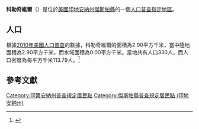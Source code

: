 {{noteTA
|G1=USState
|G2=地名
|G3=Unit
}}
{{Infobox settlement
|official_name            = 科勒奇維爾
|native_name = Collegeville
|settlement_type          = [[人口普查指定地區|人口普查指定地區]]
|image_skyline            = Jasper County Indiana Incorporated and Unincorporated areas Collegeville Highlighted 1814464.svg
|imagesize                = 250px
|image_map                = 
|mapsize                  = 
|pushpin_map              = USA Indiana 
|pushpin_label            = 科勒奇維爾
|pushpin_label_position   = top
|pushpin_map_caption      = 科勒奇維爾在印地安納州的位置
|subdivision_type         = [[世界政區索引|國家]]
|subdivision_type1        = [[美国州份|州份]]
|subdivision_type2        = [[印地安納州行政区划|縣]]
|subdivision_name         = [[美国|美国]]
|subdivision_name1        = [[印地安納州|印地安納州]]
|subdivision_name2        = [[傑斯帕縣_(印地安納州)|傑斯帕縣]]
|elevation_ft             = 666
|elevation_m              = 203
|timezone                 = [[北美东部时区|北美东部时区]]
|area_total_km2           = 2.90
|area_land_km2            = 2.90
|area_water_km2           = 0.00
|area_total_sq_mi         = 
|area_land_sq_mi          = 
|area_water_sq_mi         = 
|population_as_of         = [[2010年美國人口普查|2010]]
|population_footnotes     = 
|population_total         = 330
|population_density_km2   = auto
|population_density_sq_mi = auto
|utc_offset               = -5
|coordinates              = {{coord|40|54|53|N|87|09|29|W|display=inline,title}}
| coor_pinpoint           = 
| coordinates_footnotes   = 
|timezone_DST             = EDT
|utc_offset_DST           = -4
|postal_code_type         = [[美國郵區編號|郵區編號]]
|postal_code              = 47978
|area_code                = {{link-en|电话区号219|Area code 219|219}}
|blank_name = [[地名信息系统|GNIS ID]]
|blank_info = 432777<ref name="GNIS">{{cite gnis|432777|Collegeville}}</ref>
}}
'''科勒奇維爾'''（{{lang-en|Collegeville}}）是位於[[美國|美國]][[印地安納州|印地安納州]][[傑斯帕縣_(印地安納州)|傑斯帕縣]]的一個[[人口普查指定地區|人口普查指定地區]]。

== 人口 ==
根據[[2010年美國人口普查|2010年美國人口普查]]的數據，科勒奇維爾的面積為2.90平方千米，當中陸地面積為2.90平方千米，而水域面積為0.00平方千米。當地共有人口330人，而人口密度為每平方千米113.79人。<ref name="GR8">{{cite web|url=http://factfinder2.census.gov|publisher=[[美国人口调查局|美国人口调查局]]|accessdate=2011-05-14|title=American FactFinder}}</ref>

== 參考文獻 ==
{{reflist}}

{{傑斯帕縣 (印地安納州)}}

{{DEFAULTSORT:Collegeville, Indiana}}
[[Category:印第安納州普查規定居民點|Category:印第安納州普查規定居民點]]
[[Category:傑斯帕縣普查規定居民點_(印地安納州)|Category:傑斯帕縣普查規定居民點 (印地安納州)]]

{{Indiana-geo-stub}}